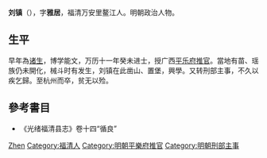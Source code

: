 {{Otheruses|other=名为刘镇的其他人物|刘镇}}

'''刘镇'''（{{bd|?||?|}}），字'''雅居'''，福清万安里鳌江人。明朝政治人物。

== 生平 ==
早年為[[诸生|诸生]]，博学能文，万历十一年癸未进士，授广西[[平乐府|平乐府]][[推官|推官]]。當地有苗、瑶族仍未開化，械斗时有发生，刘镇在此凿山、置堡，興學。又转刑部主事，不久以疾乞歸。至杭州而卒，贫无以殓。

== 參考書目 ==
*《光绪福清县志》卷十四“循良”

{{萬曆十一年癸未科殿試金榜}}

{{Authority control}}
{{DEFAULTSORT:Liu劉}}
[[Category:刘姓|Zhen]]
[[Category:福清人|Category:福清人]]
[[Category:明朝平樂府推官|Category:明朝平樂府推官]]
[[Category:明朝刑部主事|Category:明朝刑部主事]]